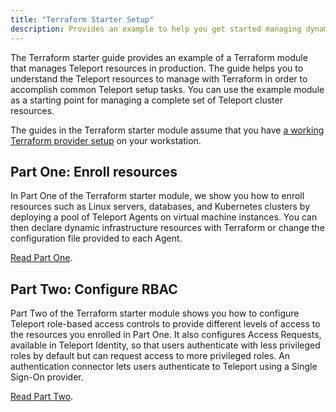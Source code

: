 ```yaml
---
title: "Terraform Starter Setup"
description: Provides an example to help you get started managing dynamic resources in a Teleport cluster using Terraform.
---
```


The Terraform starter guide provides an example of a Terraform module that
manages Teleport resources in production. The guide helps you to understand the
Teleport resources to manage with Terraform in order to accomplish common
Teleport setup tasks. You can use the example module as a starting point for
managing a complete set of Teleport cluster resources.

The guides in the Terraform starter module assume that you have [a working Terraform provider setup](../terraform-provider/terraform-provider.mdx) on your workstation.

## Part One: Enroll resources

In Part One of the Terraform starter module, we show you how to enroll resources
such as Linux servers, databases, and Kubernetes clusters by deploying a pool of
Teleport Agents on virtual machine instances. You can then declare dynamic
infrastructure resources with Terraform or change the configuration file
provided to each Agent.

[Read Part One](enroll-resources.mdx).

## Part Two: Configure RBAC

Part Two of the Terraform starter module shows you how to configure Teleport
role-based access controls to provide different levels of access to the
resources you enrolled in Part One. It also configures Access Requests,
available in Teleport Identity, so that users authenticate with less privileged
roles by default but can request access to more privileged roles. An
authentication connector lets users authenticate to Teleport using a Single
Sign-On provider.

[Read Part Two](rbac.mdx).

